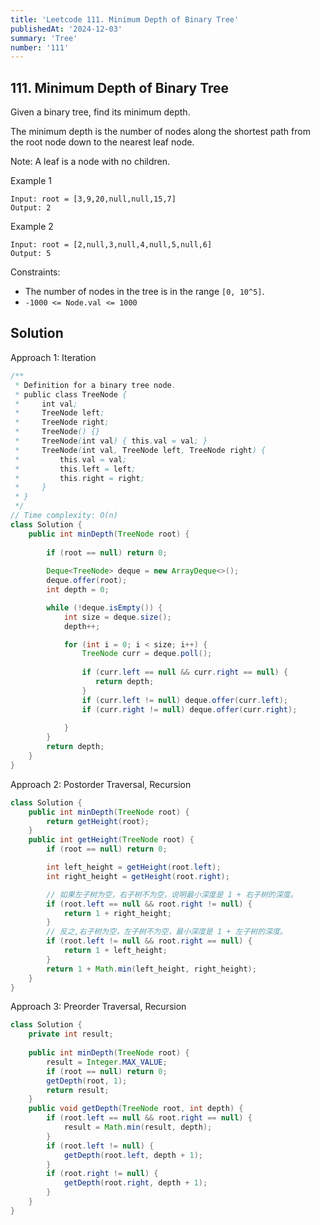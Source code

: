 ```yaml
---
title: 'Leetcode 111. Minimum Depth of Binary Tree'
publishedAt: '2024-12-03'
summary: 'Tree'
number: '111'
---
```


## 111. Minimum Depth of Binary Tree

Given a binary tree, find its minimum depth.

The minimum depth is the number of nodes along the shortest path from the root node down to the nearest leaf node.

Note: A leaf is a node with no children.


Example 1
`````
Input: root = [3,9,20,null,null,15,7]
Output: 2
`````

Example 2
`````
Input: root = [2,null,3,null,4,null,5,null,6]
Output: 5
`````

Constraints:

- The number of nodes in the tree is in the range `[0, 10^5]`.
- `-1000 <= Node.val <= 1000`

## Solution
Approach 1: Iteration
````JAVA
/**
 * Definition for a binary tree node.
 * public class TreeNode {
 *     int val;
 *     TreeNode left;
 *     TreeNode right;
 *     TreeNode() {}
 *     TreeNode(int val) { this.val = val; }
 *     TreeNode(int val, TreeNode left, TreeNode right) {
 *         this.val = val;
 *         this.left = left;
 *         this.right = right;
 *     }
 * }
 */
// Time complexity: O(n)
class Solution {
    public int minDepth(TreeNode root) {
        
        if (root == null) return 0;
        
        Deque<TreeNode> deque = new ArrayDeque<>();
        deque.offer(root);
        int depth = 0;

        while (!deque.isEmpty()) {
            int size = deque.size();
            depth++;

            for (int i = 0; i < size; i++) {
                TreeNode curr = deque.poll();
                
                if (curr.left == null && curr.right == null) {
                   return depth;
                }
                if (curr.left != null) deque.offer(curr.left);
                if (curr.right != null) deque.offer(curr.right);
                
            }
        }
        return depth;
    }
}
````

Approach 2: Postorder Traversal, Recursion
````JAVA
class Solution {
    public int minDepth(TreeNode root) {
        return getHeight(root);
    }
    public int getHeight(TreeNode root) {
        if (root == null) return 0;

        int left_height = getHeight(root.left);
        int right_height = getHeight(root.right);

        // 如果左子树为空，右子树不为空，说明最小深度是 1 + 右子树的深度。
        if (root.left == null && root.right != null) {
            return 1 + right_height;
        }
        // 反之,右子树为空，左子树不为空，最小深度是 1 + 左子树的深度。
        if (root.left != null && root.right == null) {
            return 1 + left_height;
        }
        return 1 + Math.min(left_height, right_height);
    }
}
````

Approach 3: Preorder Traversal, Recursion
````JAVA
class Solution {
    private int result;
    
    public int minDepth(TreeNode root) {
        result = Integer.MAX_VALUE;
        if (root == null) return 0;
        getDepth(root, 1);
        return result;
    }
    public void getDepth(TreeNode root, int depth) {
        if (root.left == null && root.right == null) {
            result = Math.min(result, depth);
        }
        if (root.left != null) {
            getDepth(root.left, depth + 1);
        }
        if (root.right != null) {
            getDepth(root.right, depth + 1);
        }
    }
}
````